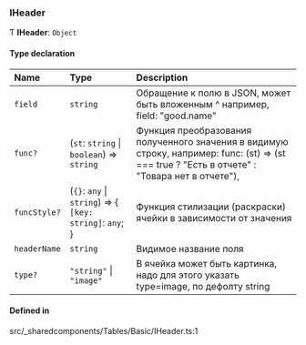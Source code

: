 

<Meta title='Components/Tables/Basic/TableTemplate/IHeader' />

### IHeader

Ƭ **IHeader**: `Object`

#### Type declaration

| Name | Type | Description |
| :------ | :------ | :------ |
| `field` | `string` | Обращение к полю в JSON, может быть вложенным ^ например, field: "good.name" |
| `func?` | (`st`: `string` \| `boolean`) => `string` | Функция преобразования полученного значения в видимую строку, например: func: (st) => (st === true ? "Есть в отчете" : "Товара нет в отчете"), |
| `funcStyle?` | (`{}`: `any` \| `string`) => { `[key: string]`: `any`;  } | Функция стилизации (раскраски) ячейки в зависимости от значения |
| `headerName` | `string` | Видимое название поля |
| `type?` | ``"string"`` \| ``"image"`` | В ячейка может быть картинка, надо для этого указать type=image, по дефолту string |

#### Defined in

src/_sharedcomponents/Tables/Basic/IHeader.ts:1

<!--
<Description>{require('./IHeader.md')}</Description>

<Description>{require('../../../../mddocs/modules/sharedcomponents_Tables_Basic_IHeader.md').replace('a','O')}</Description>
-->
